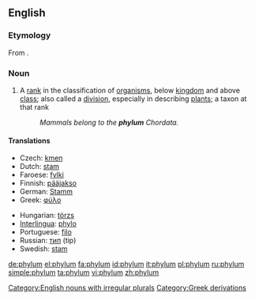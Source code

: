 {{wikipedia|Phylum}}
==English==

===Etymology===
From {{etyl|grc}} {{term|φῦλον||tribe, race|tr=phulon|lang=grc|sc=polytonic}}.

===Noun===
{{en-noun|phyl|a|pl2=phylums}}

# {{context|biology|taxonomy}} A [[rank]] in the classification of [[organism]]s, below [[kingdom]] and above [[class]]; also called a [[division]], especially in describing [[plant]]s; a taxon at that rank
#: ''Mammals belong to the '''phylum''' Chordata.''

====Translations====
{{trans-top|(biology, taxonomy) A rank in the classification of organisms, below kingdom and above class}}
* Czech: [[kmen]] {{m}}
* Dutch: [[stam]]
* Faroese: [[fylki]] {{n}}
* Finnish: [[pääjakso]]
* German: [[Stamm]] {{m}}
* Greek: [[φύλο]] {{n}}
{{trans-mid}}
* Hungarian: [[törzs]]
* [[Interlingua]]: [[phylo]]
* Portuguese: [[filo]] {{m}}
* Russian: [[тип]] (tip) {{m}}
* Swedish: [[stam]] {{c}}
{{trans-bottom}}

[[Category:English nouns with irregular plurals]]
[[Category:Greek derivations]]

[[de:phylum]]
[[el:phylum]]
[[fa:phylum]]
[[id:phylum]]
[[it:phylum]]
[[pl:phylum]]
[[ru:phylum]]
[[simple:phylum]]
[[ta:phylum]]
[[vi:phylum]]
[[zh:phylum]]